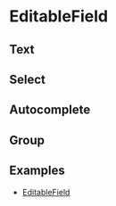 # EditableField


## Text
<PropTable name="EditableFieldText" />

## Select
<PropTable name="EditableFieldSelect" />

## Autocomplete
<PropTable name="EditableFieldAutocomplete" />

## Group
<PropTable name="EditableFieldGroup" />

## Examples

- [EditableField](/docs/components/EditableField)
